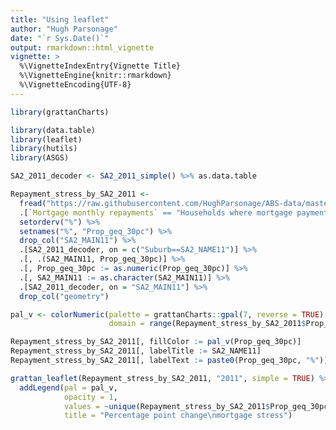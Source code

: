 ```yaml
---
title: "Using leaflet"
author: "Hugh Parsonage"
date: "`r Sys.Date()`"
output: rmarkdown::html_vignette
vignette: >
  %\VignetteIndexEntry{Vignette Title}
  %\VignetteEngine{knitr::rmarkdown}
  %\VignetteEncoding{UTF-8}
---
```


```r
library(grattanCharts)
```

```r
library(data.table)
library(leaflet)
library(hutils)
library(ASGS)
```


```r
SA2_2011_decoder <- SA2_2011_simple() %>% as.data.table

Repayment_stress_by_SA2_2011 <- 
  fread("https://raw.githubusercontent.com/HughParsonage/ABS-data/master/Mortgage-payment-stress-2011.csv", na.strings = "--") %>% 
  .[`Mortgage monthly repayments` == "Households where mortgage payments are 30%, or greater, of household income"] %>% 
  setorderv("%") %>% 
  setnames("%", "Prop_geq_30pc") %>%
  drop_col("SA2_MAIN11") %>%
  .[SA2_2011_decoder, on = c("Suburb==SA2_NAME11")] %>%
  .[, .(SA2_MAIN11, Prop_geq_30pc)] %>%
  .[, Prop_geq_30pc := as.numeric(Prop_geq_30pc)] %>%
  .[, SA2_MAIN11 := as.character(SA2_MAIN11)] %>%
  .[SA2_2011_decoder, on = "SA2_MAIN11"] %>%
  drop_col("geometry")

pal_v <- colorNumeric(palette = grattanCharts::gpal(7, reverse = TRUE),
                      domain = range(Repayment_stress_by_SA2_2011$Prop_geq_30pc, na.rm = TRUE))
```

```r
Repayment_stress_by_SA2_2011[, fillColor := pal_v(Prop_geq_30pc)]
Repayment_stress_by_SA2_2011[, labelTitle := SA2_NAME11]
Repayment_stress_by_SA2_2011[, labelText := paste0(Prop_geq_30pc, "%")]
```

```r
grattan_leaflet(Repayment_stress_by_SA2_2011, "2011", simple = TRUE) %>%
  addLegend(pal = pal_v,
            opacity = 1,
            values = ~unique(Repayment_stress_by_SA2_2011$Prop_geq_30pc),
            title = "Percentage point change\nmortgage stress")
```


